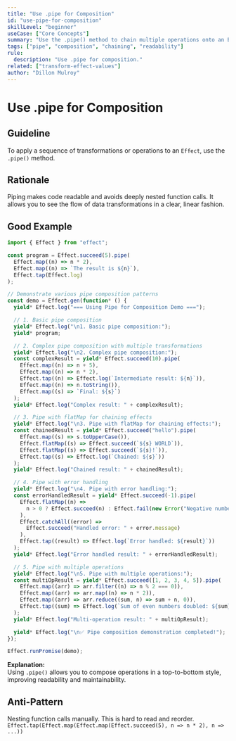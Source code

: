 ```yaml
---
title: "Use .pipe for Composition"
id: "use-pipe-for-composition"
skillLevel: "beginner"
useCase: ["Core Concepts"]
summary: "Use the .pipe() method to chain multiple operations onto an Effect in a readable, top-to-bottom sequence."
tags: ["pipe", "composition", "chaining", "readability"]
rule:
  description: "Use .pipe for composition."
related: ["transform-effect-values"]
author: "Dillon Mulroy"
---
```


# Use .pipe for Composition

## Guideline

To apply a sequence of transformations or operations to an `Effect`, use the
`.pipe()` method.

## Rationale

Piping makes code readable and avoids deeply nested function calls. It allows
you to see the flow of data transformations in a clear, linear fashion.

## Good Example

```typescript
import { Effect } from "effect";

const program = Effect.succeed(5).pipe(
  Effect.map((n) => n * 2),
  Effect.map((n) => `The result is ${n}`),
  Effect.tap(Effect.log)
);

// Demonstrate various pipe composition patterns
const demo = Effect.gen(function* () {
  yield* Effect.log("=== Using Pipe for Composition Demo ===");

  // 1. Basic pipe composition
  yield* Effect.log("\n1. Basic pipe composition:");
  yield* program;

  // 2. Complex pipe composition with multiple transformations
  yield* Effect.log("\n2. Complex pipe composition:");
  const complexResult = yield* Effect.succeed(10).pipe(
    Effect.map((n) => n + 5),
    Effect.map((n) => n * 2),
    Effect.tap((n) => Effect.log(`Intermediate result: ${n}`)),
    Effect.map((n) => n.toString()),
    Effect.map((s) => `Final: ${s}`)
  );
  yield* Effect.log("Complex result: " + complexResult);

  // 3. Pipe with flatMap for chaining effects
  yield* Effect.log("\n3. Pipe with flatMap for chaining effects:");
  const chainedResult = yield* Effect.succeed("hello").pipe(
    Effect.map((s) => s.toUpperCase()),
    Effect.flatMap((s) => Effect.succeed(`${s} WORLD`)),
    Effect.flatMap((s) => Effect.succeed(`${s}!`)),
    Effect.tap((s) => Effect.log(`Chained: ${s}`))
  );
  yield* Effect.log("Chained result: " + chainedResult);

  // 4. Pipe with error handling
  yield* Effect.log("\n4. Pipe with error handling:");
  const errorHandledResult = yield* Effect.succeed(-1).pipe(
    Effect.flatMap((n) =>
      n > 0 ? Effect.succeed(n) : Effect.fail(new Error("Negative number"))
    ),
    Effect.catchAll((error) =>
      Effect.succeed("Handled error: " + error.message)
    ),
    Effect.tap((result) => Effect.log(`Error handled: ${result}`))
  );
  yield* Effect.log("Error handled result: " + errorHandledResult);

  // 5. Pipe with multiple operations
  yield* Effect.log("\n5. Pipe with multiple operations:");
  const multiOpResult = yield* Effect.succeed([1, 2, 3, 4, 5]).pipe(
    Effect.map((arr) => arr.filter((n) => n % 2 === 0)),
    Effect.map((arr) => arr.map((n) => n * 2)),
    Effect.map((arr) => arr.reduce((sum, n) => sum + n, 0)),
    Effect.tap((sum) => Effect.log(`Sum of even numbers doubled: ${sum}`))
  );
  yield* Effect.log("Multi-operation result: " + multiOpResult);

  yield* Effect.log("\n✅ Pipe composition demonstration completed!");
});

Effect.runPromise(demo);

```

**Explanation:**  
Using `.pipe()` allows you to compose operations in a top-to-bottom style,
improving readability and maintainability.

## Anti-Pattern

Nesting function calls manually. This is hard to read and reorder.
`Effect.tap(Effect.map(Effect.map(Effect.succeed(5), n => n * 2), n => ...))`
